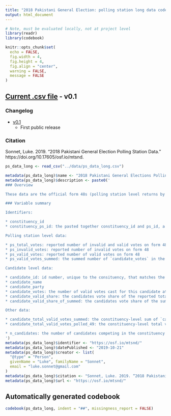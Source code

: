 ```yaml
---
title: "2018 Pakistani General Election: polling station long data codebook"
output: html_document
---
```


```r
# Note, must be evaluated locally, not at project level
library(readr)
library(codebook)

knitr::opts_chunk$set(
  echo = FALSE, 
  fig.width = 4, 
  fig.height = 4, 
  fig.align = "center", 
  warning = FALSE,
  message = FALSE
)
```

## [Current .csv file](https://osf.io/2sdzg/download) - v0.1

### Changelog

* [v0.1](https://osf.io/2sdzg/download)
  * First public release

### Citation

Sonnet, Luke. 2019. “2018 Pakistani General Election Polling Station Data.” https://doi.org/10.17605/osf.io/mtsnd.

```r
ps_data_long <- read_csv("../data/ps_data_long.csv")

metadata(ps_data_long)$name <- "2018 Pakistani General Elections Polling Station Level Data (long)"
metadata(ps_data_long)$description <- paste0('
### Overview

These data are the official form 48s (polling station level returns by candidate), and are a reshaped version of the wide polling station data. They are made long so that each row is a polling station-candidate. For more thorough documentation of the data, please see the wide data page.

### Variable summary

Identifiers:

* constituency_id
* constituency_ps_id: the pasted together constituency_id and ps_id, a unique identifier of the constituency-polling station

Polling station level data:

* ps_total_votes: reported number of invalid and valid votes on form 48
* ps_invalid_votes: reported number of invalid votes on form 48
* ps_valid_votes: reported number of valid votes on form 48
* ps_valid_votes_summed: the summed number of `candidate_votes` in the polling station. This may differ from `ps_valid_votes` if there are errors in any of the candidate totals or in the `ps_valid_votes` field

Candidate level data:

* candidate_id: id number, unique to the consituency, that matches the column number in the wide data
* candidate_name
* candidate_party
* candidate_votes: the number of valid votes cast for this candidate at this polling station
* candidate_valid_share: the candidates vote share of the reported total number of polling station valid votes (`candidate_votes / ps_valid_votes`)
* candidate_valid_share_of_summed: the candidates vote share of the summed candidate-level valid votes (`candidate_votes / ps_valid_votes_summed`)

Other data:

* candidate_total_valid_votes_summed: the constituency-level sum of `candidate_votes` for a candidate 
* candidate_total_valid_votes_polled_49: the constituency-level total votes polled by this candidate as reported on the constituency-level form 49s. This may differ from `candidate_total_valid_votes_summed` if some polling stations are missing or there are errors in any of the polling station level candidate vote totals.

* n_candidates: the number of candidates competing in the constituency
')
metadata(ps_data_long)$identifier <- "https://osf.io/mtsnd/"
metadata(ps_data_long)$datePublished <- "2019-10-21"
metadata(ps_data_long)$creator <- list(
  "@type" = "Person",
  givenName = "Luke", familyName = "Sonnet",
  email = "luke.sonnet@gmail.com"
)
metadata(ps_data_long)$citation <- "Sonnet, Luke. 2019. “2018 Pakistani General Election Polling Station Data.” https://doi.org/10.17605/osf.io/mtsnd."
metadata(ps_data_long)$url <- "https://osf.io/mtsnd/"
```

## Automatically generated codebook

```r
codebook(ps_data_long, indent = "##", missingness_report = FALSE)
```
